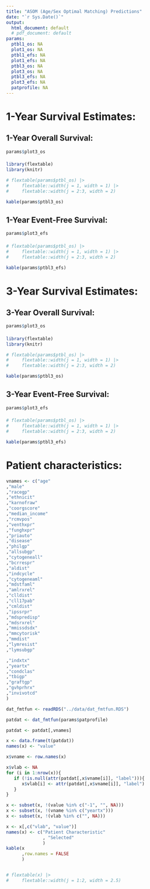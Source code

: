 ---
title: "ASOM (Age/Sex Optimal Matching) Predictions"
date: "`r Sys.Date()`"
output:
  html_document: default
  # pdf_document: default
params:
  ptbl1_os: NA
  plot1_os: NA
  ptbl1_efs: NA
  plot1_efs: NA
  ptbl3_os: NA
  plot3_os: NA
  ptbl3_efs: NA
  plot3_efs: NA
  patprofile: NA
---

# 1-Year Survival Estimates:

## 1-Year Overall Survival:

```{r echo = FALSE}

params$plot3_os

```

####

```{r echo = FALSE}

library(flextable)
library(knitr)

# flextable(params$ptbl_os) |>
#     flextable::width(j = 1, width = 1) |>
#     flextable::width(j = 2:3, width = 2)

kable(params$ptbl3_os)

```


####

## 1-Year Event-Free Survival:

```{r echo = FALSE}

params$plot3_efs

```

####

```{r echo = FALSE}

# flextable(params$ptbl_os) |>
#     flextable::width(j = 1, width = 1) |>
#     flextable::width(j = 2:3, width = 2)

kable(params$ptbl3_efs)

```

####

# 3-Year Survival Estimates:

## 3-Year Overall Survival:

```{r echo = FALSE}

params$plot3_os

```

####

```{r echo = FALSE}

library(flextable)
library(knitr)

# flextable(params$ptbl_os) |>
#     flextable::width(j = 1, width = 1) |>
#     flextable::width(j = 2:3, width = 2)

kable(params$ptbl3_os)

```


####

## 3-Year Event-Free Survival:

```{r echo = FALSE}

params$plot3_efs

```

####

```{r echo = FALSE}

# flextable(params$ptbl_os) |>
#     flextable::width(j = 1, width = 1) |>
#     flextable::width(j = 2:3, width = 2)

kable(params$ptbl3_efs)

```

#### 

# Patient characteristics:

```{r echo = FALSE}

vnames <- c("age"
,"male"
,"racegp"
,"ethnicit"
,"karnofraw"
,"coorgscore"
,"median_income"
,"rcmvpos"
,"venthxpr"
,"funghxpr"
,"priauto"
,"disease"
,"philgp"
,"allsubgp"
,"cytogeneall"
,"bcrrespr"
,"aldist"
,"indcycle"
,"cytogeneaml"
,"mdstfaml"
,"amlrxrel"
,"clldist"
,"cll17pab"
,"cmldist"
,"ipssrpr"
,"mdspredisp"
,"mdsrxrel"
,"mmissdsdx"
,"mmcytorisk"
,"mmdist"
,"lymresist"
,"lymsubgp"

,"indxtx"
,"yeartx"
,"condclas"
,"tbigp"
,"graftgp"
,"gvhprhrx"
,"invivotcd"
)


```

```{r echo = FALSE}

dat_fmtfun <- readRDS("../data/dat_fmtfun.RDS")

patdat <- dat_fmtfun(params$patprofile)

patdat <- patdat[,vnames]

x <- data.frame(t(patdat))
names(x) <- "value"

x$vname <- row.names(x)

x$vlab <- NA
for (i in 1:nrow(x)){
   if (!is.null(attr(patdat[,x$vname[i]], "label"))){
      x$vlab[i] <- attr(patdat[,x$vname[i]], "label")
   }
}

x <- subset(x, !(value %in% c("-1", "", NA)))
x <- subset(x, !(vname %in% c("yeartx")))
x <- subset(x, !(vlab %in% c("", NA)))

x <- x[,c("vlab", "value")]
names(x) <- c("Patient Characteristic"
              , "Selected"
              )
kable(x
      ,row.names = FALSE
      )


# flextable(x) |>
#     flextable::width(j = 1:2, width = 2.5) 

```


